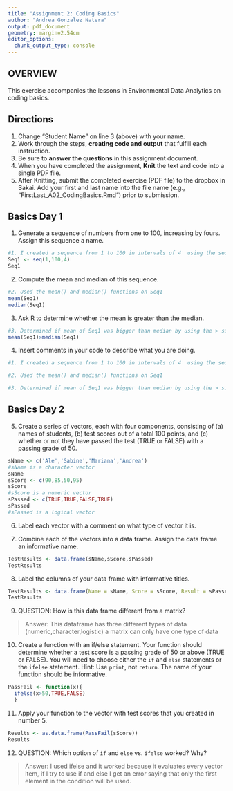 ```yaml
---
title: "Assignment 2: Coding Basics"
author: "Andrea Gonzalez Natera"
output: pdf_document
geometry: margin=2.54cm
editor_options: 
  chunk_output_type: console
---
```


## OVERVIEW

This exercise accompanies the lessons in Environmental Data Analytics on coding basics. 

## Directions
1. Change "Student Name" on line 3 (above) with your name.
2. Work through the steps, **creating code and output** that fulfill each instruction.
3. Be sure to **answer the questions** in this assignment document.
4. When you have completed the assignment, **Knit** the text and code into a single PDF file.
5. After Knitting, submit the completed exercise (PDF file) to the dropbox in Sakai. Add your first and last name into the file name (e.g., "FirstLast_A02_CodingBasics.Rmd") prior to submission.



## Basics Day 1

1. Generate a sequence of numbers from one to 100, increasing by fours. Assign this sequence a name.
```r
#1. I created a sequence from 1 to 100 in intervals of 4  using the seq() function and called this Seq1
Seq1 <- seq(1,100,4)
Seq1
```


2. Compute the mean and median of this sequence. 
```r
#2. Used the mean() and median() functions on Seq1 
mean(Seq1)
median(Seq1)
```

3. Ask R to determine whether the mean is greater than the median. 
``` r
#3. Determined if mean of Seq1 was bigger than median by using the > sign
mean(Seq1)>median(Seq1)
```

4. Insert comments in your code to describe what you are doing.

```r
#1. I created a sequence from 1 to 100 in intervals of 4  using the seq() function and called this Seq1

#2. Used the mean() and median() functions on Seq1 

#3. Determined if mean of Seq1 was bigger than median by using the > sign

```

## Basics Day 2

5. Create a series of vectors, each with four components, consisting of (a) names of students, (b) test scores out of a total 100 points, and (c) whether or not they have passed the test (TRUE or FALSE) with a passing grade of 50.
``` r
sName <- c('Ale','Sabine','Mariana','Andrea')
#sName is a character vector
sName
sScore <- c(90,85,50,95)
sScore
#sScore is a numeric vector
sPassed <- c(TRUE,TRUE,FALSE,TRUE)
sPassed
#sPassed is a logical vector

```



6. Label each vector with a comment on what type of vector it is.

7. Combine each of the vectors into a data frame. Assign the data frame an informative name.
```r
TestResults <- data.frame(sName,sScore,sPassed)
TestResults
```
8. Label the columns of your data frame with informative titles.

```r
TestResults <- data.frame(Name = sName, Score = sScore, Result = sPassed)
TestResults
```


9. QUESTION: How is this data frame different from a matrix?

> Answer: This dataframe has three different types of data (numeric,character,logistic) a matrix can only have one type of data

10. Create a function with an if/else statement. Your function should determine whether a test score is a passing grade of 50 or above (TRUE or FALSE). You will need to choose either the `if` and `else` statements or the `ifelse` statement. Hint: Use `print`, not `return`. The name of your function should be informative.
```R
PassFail <- function(x){
  ifelse(x>50,TRUE,FALSE)
  }

```

11. Apply your function to the vector with test scores that you created in number 5. 

```r
Results <- as.data.frame(PassFail(sScore))
Results
```

12. QUESTION: Which option of `if` and `else` vs. `ifelse` worked? Why?

> Answer: I used ifelse and it worked because it evaluates every vector item, if I try to use if and else I get an error saying that only the first element in the condition will be used. 
